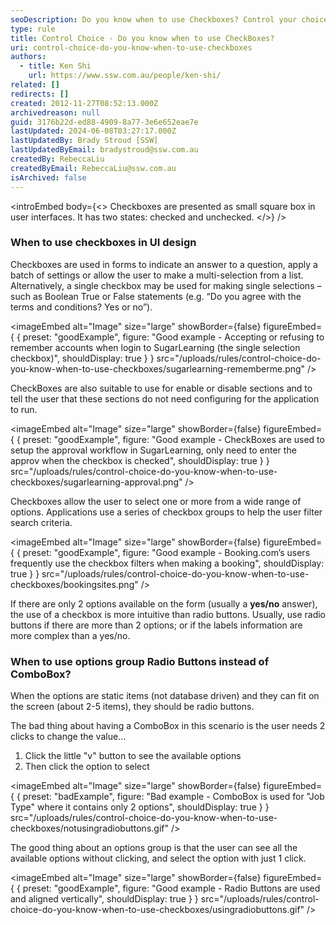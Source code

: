 ```yaml
---
seoDescription: Do you know when to use Checkboxes? Control your choice with these guidelines! Use checkboxes for forms that require answers to questions or batch settings, single selections like Boolean True/False, or multi-selection from lists.
type: rule
title: Control Choice - Do you know when to use CheckBoxes?
uri: control-choice-do-you-know-when-to-use-checkboxes
authors:
  - title: Ken Shi
    url: https://www.ssw.com.au/people/ken-shi/
related: []
redirects: []
created: 2012-11-27T08:52:13.000Z
archivedreason: null
guid: 3176b22d-ed88-4909-8a77-3e6e652eae7e
lastUpdated: 2024-06-08T03:27:17.000Z
lastUpdatedBy: Brady Stroud [SSW]
lastUpdatedByEmail: bradystroud@ssw.com.au
createdBy: RebeccaLiu
createdByEmail: RebeccaLiu@ssw.com.au
isArchived: false
---
```


<introEmbed
  body={<>
Checkboxes are presented as small square box in user interfaces. It has two states: checked and unchecked.
  </>}
/>
### When to use checkboxes in UI design

Checkboxes are used in forms to indicate an answer to a question, apply a batch of settings or allow the user to make a multi-selection from a list. Alternatively, a single checkbox may be used for making single selections – such as Boolean True or False statements (e.g. “Do you agree with the terms and conditions? Yes or no”).

<imageEmbed
  alt="Image"
  size="large"
  showBorder={false}
  figureEmbed={ {
    preset: "goodExample",
    figure: "Good example - Accepting or refusing to remember accounts when login to SugarLearning (the single selection checkbox)",
    shouldDisplay: true
  } }
  src="/uploads/rules/control-choice-do-you-know-when-to-use-checkboxes/sugarlearning-rememberme.png"
/>

CheckBoxes are also suitable to use for enable or disable sections and to tell the user that these sections do not need configuring for the application to run.

<imageEmbed
  alt="Image"
  size="large"
  showBorder={false}
  figureEmbed={ {
    preset: "goodExample",
    figure: "Good example - CheckBoxes are used to setup the approval workflow in SugarLearning, only need to enter the approv when the checkbox is checked",
    shouldDisplay: true
  } }
  src="/uploads/rules/control-choice-do-you-know-when-to-use-checkboxes/sugarlearning-approval.png"
/>

Checkboxes allow the user to select one or more from a wide range of options. Applications use a series of checkbox groups to help the user filter search criteria.

<imageEmbed
  alt="Image"
  size="large"
  showBorder={false}
  figureEmbed={ {
    preset: "goodExample",
    figure: "Good example - Booking.com’s users frequently use the checkbox filters when making a booking",
    shouldDisplay: true
  } }
  src="/uploads/rules/control-choice-do-you-know-when-to-use-checkboxes/bookingsites.png"
/>

If there are only 2 options available on the form (usually a **yes/no** answer), the use of a checkbox is more intuitive than radio buttons. Usually, use radio buttons if there are more than 2 options; or if the labels information are more complex than a yes/no.

### When to use options group Radio Buttons instead of ComboBox?

When the options are static items (not database driven) and they can fit on the screen (about 2-5 items), they should be radio buttons.

The bad thing about having a ComboBox in this scenario is the user needs 2 clicks to change the value...

1. Click the little "v" button to see the available options
2. Then click the option to select

<imageEmbed
  alt="Image"
  size="large"
  showBorder={false}
  figureEmbed={ {
    preset: "badExample",
    figure: "Bad example - ComboBox is used for \"Job Type\" where it contains only 2 options",
    shouldDisplay: true
  } }
  src="/uploads/rules/control-choice-do-you-know-when-to-use-checkboxes/notusingradiobuttons.gif"
/>

The good thing about an options group is that the user can see all the available options without clicking, and select the option with just 1 click.

<imageEmbed
  alt="Image"
  size="large"
  showBorder={false}
  figureEmbed={ {
    preset: "goodExample",
    figure: "Good example - Radio Buttons are used and aligned vertically",
    shouldDisplay: true
  } }
  src="/uploads/rules/control-choice-do-you-know-when-to-use-checkboxes/usingradiobuttons.gif"
/>
